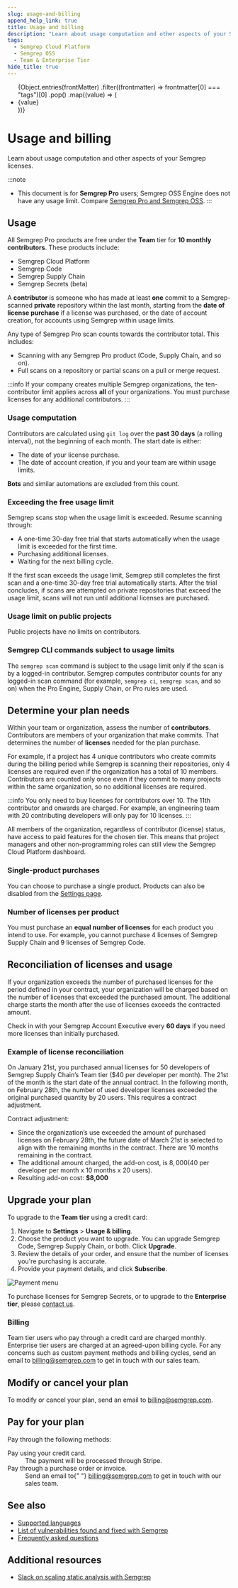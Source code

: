 ```yaml
---
slug: usage-and-billing
append_help_link: true
title: Usage and billing 
description: "Learn about usage computation and other aspects of your Semgrep licenses."
tags:
  - Semgrep Cloud Platform
  - Semgrep OSS
  - Team & Enterprise Tier
hide_title: true
---
```



<ul id="tag__badge-list">
  {Object.entries(frontMatter)
    .filter((frontmatter) => frontmatter[0] === "tags")[0]
    .pop()
    .map((value) => (
      <li class="tag__badge-item">{value}</li>
    ))}
</ul>

<!-- # Pricing and billing -->

# Usage and billing 

Learn about usage computation and other aspects of your Semgrep licenses.

:::note
- This document is for **Semgrep Pro** users; Semgrep OSS Engine does not have any usage limit. Compare [<i class="fa-regular fa-file-lines"></i>  Semgrep Pro and Semgrep OSS](/semgrep-pro-vs-oss).
:::

## Usage 

All Semgrep Pro products are free under the **Team** tier for **10 monthly contributors**. These products include:

- Semgrep Cloud Platform
- Semgrep Code
- Semgrep Supply Chain
- Semgrep Secrets (beta)

A **contributor** is someone who has made at least **one** commit to a Semgrep-scanned **private** repository within the last month, starting from the **date of license purchase** if a license was purchased, or the date of account creation, for accounts using Semgrep within usage limits.

Any type of Semgrep Pro scan counts towards the contributor total. This includes:

- Scanning with any Semgrep Pro product (Code, Supply Chain, and so on).
- Full scans on a repository or partial scans on a pull or merge request.


:::info
If your company creates multiple Semgrep organizations, the ten-contributor limit applies across **all** of your organizations. You must purchase licenses for any additional contributors.
:::

### Usage computation

Contributors are calculated using `git log` over the **past 30 days** (a rolling interval), not the beginning of each month. The start date is either:

- The date of your license purchase.
- The date of account creation, if you and your team are within usage limits.

**Bots** and similar automations are excluded from this count.

### Exceeding the free usage limit

Semgrep scans stop when the usage limit is exceeded. Resume scanning through:

* A one-time 30-day free trial that starts automatically when the usage limit is exceeded for the first time.
* Purchasing additional licenses.
* Waiting for the next billing cycle.

If the first scan exceeds the usage limit, Semgrep still completes the first scan and a one-time 30-day free trial automatically starts. After the trial concludes, if scans are attempted on private repositories that exceed the usage limit, scans will not run until additional licenses are purchased.

### Usage limit on public projects

Public projects have no limits on contributors.

### Semgrep CLI commands subject to usage limits

The `semgrep scan` command is subject to the usage limit only if the scan is by a logged-in contributor. Semgrep computes contributor counts for any logged-in scan command (for example, `semgrep ci`, `semgrep scan`, and so on) when the Pro Engine, Supply Chain, or Pro rules are used.

## Determine your plan needs

Within your team or organization, assess the number of **contributors**. Contributors are members of your organization that make commits. That determines the number of **licenses** needed for the plan purchase.

For example, if a project has 4 unique contributors who create commits during the billing period while Semgrep is scanning their repositories, only 4 licenses are required even if the organization has a total of 10 members. Contributors are counted only once even if they commit to many projects within the same organization, so no additional licenses are required.

:::info
You only need to buy licenses for contributors over 10. The 11th contributor and onwards are charged. For example, an engineering team with 20 contributing developers will only pay for 10 licenses.
:::

All members of the organization, regardless of contributor (license) status, have access to paid features for the chosen tier. This means that project managers and other non-programming roles can still view the Semgrep Cloud Platform dashboard.

### Single-product purchases

You can choose to purchase a single product. Products can also be disabled from the [Settings page](https://semgrep.dev/orgs/-/settings).

### Number of licenses per product

You must purchase an **equal number of licenses** for each product you intend to use. For example, you cannot purchase 4 licenses of Semgrep Supply Chain and 9 licenses of Semgrep Code. 

## Reconciliation of licenses and usage

If your organization exceeds the number of purchased licenses for the period defined in your contract, your organization will be charged based on the number of licenses that exceeded the purchased amount. The additional charge starts the month after the use of licenses exceeds the contracted amount.

Check in with your Semgrep Account Executive every **60 days** if you need more licenses than initially purchased.

### Example of license reconciliation

On January 21st, you purchased annual licenses for 50 developers of Semgrep Supply Chain’s Team tier ($40 per developer per month). The 21st of the month is the start date of the annual contract. In the following month, on February 28th, the number of used developer licenses exceeded the original purchased quantity by 20 users. This requires a contract adjustment.

Contract adjustment:

- Since the organization’s use exceeded the amount of purchased licenses on February 28th, the future date of March 21st is selected to align with the remaining months in the contract. There are 10 months remaining in the contract.
- The additional amount charged, the add-on cost, is $8,000 ($40 per developer per month x 10 months x 20 users).
- Resulting add-on cost: **$8,000**

## Upgrade your plan

To upgrade to the **Team tier** using a credit card:

1. Navigate to **Settings** > **Usage & billing**.
2. Choose the product you want to upgrade. You can upgrade Semgrep Code, Semgrep Supply Chain, or both. Click **Upgrade**.
3. Review the details of your order, and ensure that the number of licenses you're purchasing is accurate.
4. Provide your payment details, and click **Subscribe**.

![Payment menu](/img/billing-and-pricing-payment.png)<br />

To purchase licenses for Semgrep Secrets, or to upgrade to the **Enterprise tier**, please [contact us](https://semgrep.dev/contact-us).

### Billing

Team tier users who pay through a credit card are charged monthly. Enterprise tier users are charged at an agreed-upon billing cycle. For any concerns such as custom payment methods and billing cycles, send an email to [billing@semgrep.com](mailto:billing@semgrep.com) to get in touch with our sales team.

## Modify or cancel your plan

To modify or cancel your plan, send an email to [billing@semgrep.com](mailto:billing@semgrep.com).

## Pay for your plan

Pay through the following methods:

<dl>
  <dt>Pay using your credit card.</dt>
  <dd>The payment will be processed through Stripe.</dd>
  <dt>Pay through a purchase order or invoice.</dt>
  <dd>
    Send an email to{" "}
    <a href="mailto:billing@semgrep.com">billing@semgrep.com</a> to get in touch
    with our sales team.
  </dd>
</dl>

## See also

- [Supported languages](/supported-languages/)
- [List of vulnerabilities found and fixed with Semgrep](/trophy-case/)
- [Frequently asked questions](/faq/)

## Additional resources

- [Slack on scaling static analysis with Semgrep](https://semgrep.dev/blog/2021/slack-presents-semgrep-at-def-con-appsec-village/)

<MoreHelp />
